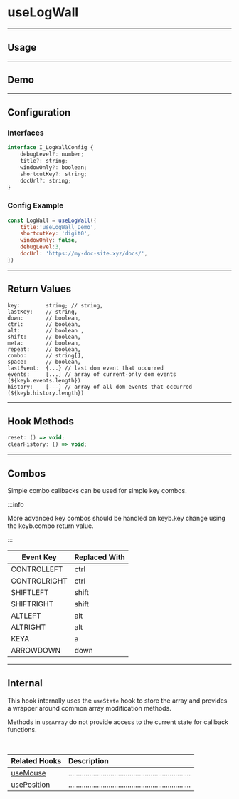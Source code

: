 
# useLogWall




<!-- ======================================================================= -->
<hr />

## Usage    
 
 




<!-- ======================================================================= -->
<hr />

## Demo

<DemoComponent /> 




<!-- ======================================================================= -->
<hr />

## Configuration

### Interfaces

```js
interface I_LogWallConfig {
    debugLevel?: number;
    title?: string;
    windowOnly?: boolean;
    shortcutKey?: string;
    docUrl?: string;
}
```


### Config Example

```js
const LogWall = useLogWall({
    title:'useLogWall Demo', 
    shortcutKey: 'digit0', 
    windowOnly: false, 
    debugLevel:3,
    docUrl: 'https://my-doc-site.xyz/docs/',
})
```






<!-- ======================================================================= -->
<hr />

## Return Values

```tsx
key:        string; // string,
lastKey:    // string,
down:       // boolean,
ctrl:       // boolean,
alt:        // boolean ,
shift:      // boolean,
meta:       // boolean,
repeat:     // boolean,
combo:      // string[],
space:      // boolean,
lastEvent:  {...} // last dom event that occurred
events:     [...] // array of current-only dom events (${keyb.events.length})
history:    [---] // array of all dom events that occurred (${keyb.history.length})
```



<!-- ======================================================================= -->
<hr />

## Hook Methods


```js
reset: () => void;
clearHistory: () => void;
```




<!-- ======================================================================= -->
<hr />

## Combos

Simple combo callbacks can be used for simple key combos.  

:::info

More advanced key combos should be handled on keyb.key change using the 
keyb.combo return value. 

:::

| Event Key | Replaced With |
|---|---|
| CONTROLLEFT | ctrl |
| CONTROLRIGHT | ctrl |
| SHIFTLEFT | shift |
| SHIFTRIGHT | shift |
| ALTLEFT | alt |
| ALTRIGHT | alt |
| KEYA | a |
| ARROWDOWN | down |




<!--=========================================================================-->

<hr />


## Internal

This hook internally uses the `useState` hook to store the array and provides 
a wrapper around common array modification methods. 

Methods in `useArray` do not provide access to the current state for callback 
functions.

<!--=========================================================================-->

<br />


| Related Hooks | Description |
|:--|:--|  
[useMouse](#) | ................................................................
[usePosition](#) | ................................................................
